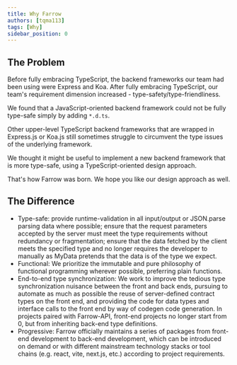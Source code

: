 ```yaml
---
title: Why Farrow
authors: [tqma113]
tags: [Why]
sidebar_position: 0
---
```


## The Problem

Before fully embracing TypeScript, the backend frameworks our team had been using were Express and Koa. After fully embracing TypeScript, our team's requirement dimension increased - type-safety/type-friendliness.

We found that a JavaScript-oriented backend framework could not be fully type-safe simply by adding `*.d.ts`.

Other upper-level TypeScript backend frameworks that are wrapped in Express.js or Koa.js still sometimes struggle to circumvent the type issues of the underlying framework.

We thought it might be useful to implement a new backend framework that is more type-safe, using a TypeScript-oriented design approach.

That's how Farrow was born. We hope you like our design approach as well.

## The Difference

- Type-safe: provide runtime-validation in all input/output or JSON.parse parsing data where possible; ensure that the request parameters accepted by the server must meet the type requirements without redundancy or fragmentation; ensure that the data fetched by the client meets the specified type and no longer requires the developer to manually as MyData pretends that the data is of the type we expect.
- Functional: We prioritize the immutable and pure philosophy of functional programming wherever possible, preferring plain functions.
- End-to-end type synchronization: We work to improve the tedious type synchronization nuisance between the front and back ends, pursuing to automate as much as possible the reuse of server-defined contract types on the front end, and providing the code for data types and interface calls to the front end by way of codegen code generation. In projects paired with Farrow-API, front-end projects no longer start from 0, but from inheriting back-end type definitions.
- Progressive: Farrow officially maintains a series of packages from front-end development to back-end development, which can be introduced on demand or with different mainstream technology stacks or tool chains (e.g. react, vite, next.js, etc.) according to project requirements.
